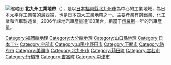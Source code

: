 {{Unreferenced|time=2015-12-30T02:13:59+00:00}}
[[File:Kobe_Steel,_Ltd-神戸製鋼所加古川製鉄所_1172657.jpg|缩略图]]
'''北九州工業地帶'''（{{jpn|j=北九州工業地帯|hg=きたきゅうしゅうこうぎょうちたい|rm=Kita kyūshū kōgyō chitai}}），是以[[日本|日本]][[福岡縣|福岡縣]][[北九州市|北九州市]]為中心的工業地域，為日本[[太平洋工業帶|太平洋工業帶]]的最西端，也是日本四大工業地帶之一。主要產業有鋼鐵業、化工業和汽車製造業。2006年該地汽車產量達100萬台，相當于[[俄羅斯|俄羅斯]]一年的汽車產量。

{{日本地理小作品}}
{{DEFAULTSORT:Kitakyushu Kogyo Chitai}}

[[Category:福岡縣地理|Category:福岡縣地理]]
[[Category:大分縣地理|Category:大分縣地理]]
[[Category:山口縣地理|Category:山口縣地理]]
[[Category:日本工业|Category:日本工业]]
[[Category:宇部市|Category:宇部市]]
[[Category:山陽小野田市|Category:山陽小野田市]]
[[Category:下關市|Category:下關市]]
[[Category:防府市|Category:防府市]]
[[Category:美禰市|Category:美禰市]]
[[Category:北九州市|Category:北九州市]]
[[Category:苅田町|Category:苅田町]]
[[Category:宮若市|Category:宮若市]]
[[Category:行橋市|Category:行橋市]]
[[Category:吉富町|Category:吉富町]]
[[Category:中津市|Category:中津市]]
